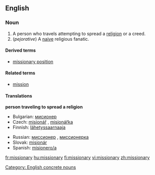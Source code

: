 ==English==

===Noun===
{{en-noun|missionar|ies}}

# A person who travels attempting to spread a [[religion]] or a creed.
# (''pejorative'') A [[naive]] religious fanatic.

====Derived terms====
*[[missionary position]]

====Related terms====
* [[mission]]

====Translations====
'''person traveling to spread a religion'''

{{top}}
*Bulgarian: [[мисионер]] {{m}}
*Czech: [[misionář]] {{m}}, [[misionářka]] {{f}}
*Finnish: [[lähetyssaarnaaja]]
{{mid}}
* Russian: [[миссионер]] {{m}}, [[миссионерка]] {{f}}
* Slovak: [[misionár]] {{m}}
*Spanish: [[misionero/a]]
{{bottom}}

[[fr:missionary]]
[[hu:missionary]]
[[fi:missionary]]
[[vi:missionary]]
[[zh:missionary]]

[[Category: English concrete nouns]]